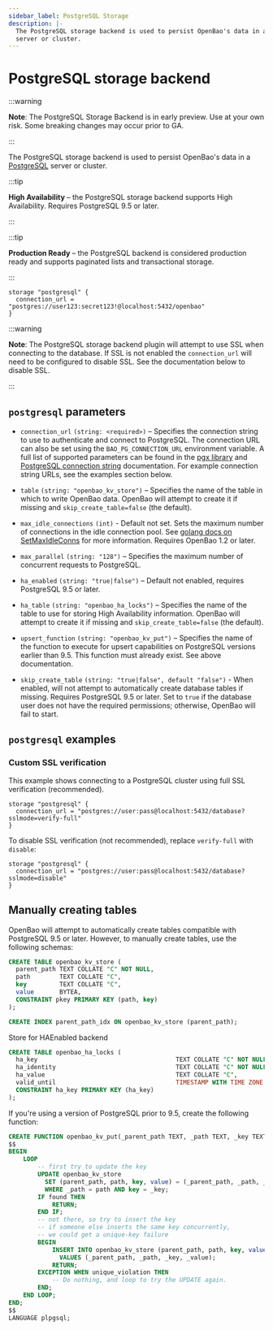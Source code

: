 ```yaml
---
sidebar_label: PostgreSQL Storage
description: |-
  The PostgreSQL storage backend is used to persist OpenBao's data in a PostgreSQL
  server or cluster.
---
```


# PostgreSQL storage backend

:::warning

**Note**: The PostgreSQL Storage Backend is in early preview. Use at your own
risk. Some breaking changes may occur prior to GA.

:::

The PostgreSQL storage backend is used to persist OpenBao's data in a
[PostgreSQL][postgresql] server or cluster.

:::tip

**High Availability** – the PostgreSQL storage backend supports High
Availability. Requires PostgreSQL 9.5 or later.

:::

:::tip

**Production Ready** – the PostgreSQL backend is considered production ready
and supports paginated lists and transactional storage.

:::

```hcl
storage "postgresql" {
  connection_url = "postgres://user123:secret123!@localhost:5432/openbao"
}
```

:::warning

**Note**: The PostgreSQL storage backend plugin will attempt to use SSL
when connecting to the database. If SSL is not enabled the `connection_url`
will need to be configured to disable SSL. See the documentation below
to disable SSL.

:::

## `postgresql` parameters

- `connection_url` `(string: <required>)` – Specifies the connection string to
  use to authenticate and connect to PostgreSQL. The connection URL can also be
  set using the `BAO_PG_CONNECTION_URL` environment variable. A full list of supported
  parameters can be found in the [pgx library][pgxlib] and [PostgreSQL connection string][pg_conn_docs]
  documentation. For example connection string URLs, see the examples section below.

- `table` `(string: "openbao_kv_store")` – Specifies the name of the table in
  which to write OpenBao data. OpenBao will attempt to create it if missing and
  `skip_create_table=false` (the default).

- `max_idle_connections` `(int)` - Default not set. Sets the maximum number of
  connections in the idle connection pool. See
  [golang docs on SetMaxIdleConns][golang_setmaxidleconns] for more information.
  Requires OpenBao 1.2 or later.

- `max_parallel` `(string: "128")` – Specifies the maximum number of concurrent
  requests to PostgreSQL.

- `ha_enabled` `(string: "true|false")` – Default not enabled, requires
  PostgreSQL 9.5 or later.

- `ha_table` `(string: "openbao_ha_locks")` – Specifies the name of the table to use
  for storing High Availability information. OpenBao will attempt to create it
  if missing and `skip_create_table=false` (the default).

- `upsert_function` `(string: "openbao_kv_put")` – Specifies the name of the
  function to execute for upsert capabilities on PostgreSQL versions earlier
  than 9.5. This function must already exist. See above documentation.

- `skip_create_table` `(string: "true|false", default "false")` - When enabled,
  will not attempt to automatically create database tables if missing. Requires
  PostgreSQL 9.5 or later. Set to `true` if the database user does not have
  the required permissions; otherwise, OpenBao will fail to start.

## `postgresql` examples

### Custom SSL verification

This example shows connecting to a PostgreSQL cluster using full SSL
verification (recommended).

```hcl
storage "postgresql" {
  connection_url = "postgres://user:pass@localhost:5432/database?sslmode=verify-full"
}
```

To disable SSL verification (not recommended), replace `verify-full` with
`disable`:

```hcl
storage "postgresql" {
  connection_url = "postgres://user:pass@localhost:5432/database?sslmode=disable"
}
```

## Manually creating tables

OpenBao will attempt to automatically create tables compatible with PostgreSQL
9.5 or later. However, to manually create tables, use the following schemas:

```sql
CREATE TABLE openbao_kv_store (
  parent_path TEXT COLLATE "C" NOT NULL,
  path        TEXT COLLATE "C",
  key         TEXT COLLATE "C",
  value       BYTEA,
  CONSTRAINT pkey PRIMARY KEY (path, key)
);

CREATE INDEX parent_path_idx ON openbao_kv_store (parent_path);
```

Store for HAEnabled backend

```sql
CREATE TABLE openbao_ha_locks (
  ha_key                                      TEXT COLLATE "C" NOT NULL,
  ha_identity                                 TEXT COLLATE "C" NOT NULL,
  ha_value                                    TEXT COLLATE "C",
  valid_until                                 TIMESTAMP WITH TIME ZONE NOT NULL,
  CONSTRAINT ha_key PRIMARY KEY (ha_key)
);
```

If you're using a version of PostgreSQL prior to 9.5, create the following function:

```sql
CREATE FUNCTION openbao_kv_put(_parent_path TEXT, _path TEXT, _key TEXT, _value BYTEA) RETURNS VOID AS
$$
BEGIN
    LOOP
        -- first try to update the key
        UPDATE openbao_kv_store
          SET (parent_path, path, key, value) = (_parent_path, _path, _key, _value)
          WHERE _path = path AND key = _key;
        IF found THEN
            RETURN;
        END IF;
        -- not there, so try to insert the key
        -- if someone else inserts the same key concurrently,
        -- we could get a unique-key failure
        BEGIN
            INSERT INTO openbao_kv_store (parent_path, path, key, value)
              VALUES (_parent_path, _path, _key, _value);
            RETURN;
        EXCEPTION WHEN unique_violation THEN
            -- Do nothing, and loop to try the UPDATE again.
        END;
    END LOOP;
END;
$$
LANGUAGE plpgsql;
```

[golang_setmaxidleconns]: https://golang.org/pkg/database/sql/#DB.SetMaxIdleConns
[postgresql]: https://www.postgresql.org/
[pgxlib]: https://pkg.go.dev/github.com/jackc/pgx/stdlib
[pg_conn_docs]: https://www.postgresql.org/docs/current/libpq-connect.html#LIBPQ-CONNSTRING
